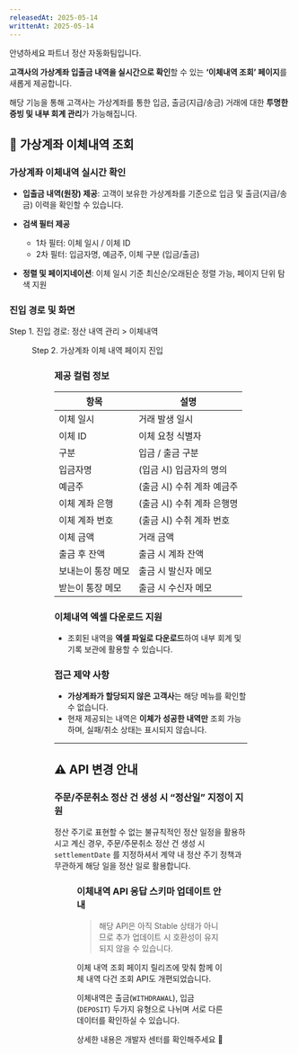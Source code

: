 ```yaml
---
releasedAt: 2025-05-14
writtenAt: 2025-05-14
---
```




안녕하세요 파트너 정산 자동화팀입니다.

**고객사의 가상계좌 입출금 내역을 실시간으로 확인**할 수 있는 **‘이체내역 조회’ 페이지**를 새롭게 제공합니다.

해당 기능을 통해 고객사는 가상계좌를 통한 입금, 출금(지급/송금) 거래에 대한 **투명한 증빙 및 내부 회계 관리**가 가능해집니다.

## 📄 가상계좌 이체내역 조회

### 가상계좌 이체내역 실시간 확인

- **입출금 내역(원장) 제공**: 고객이 보유한 가상계좌를 기준으로 입금 및 출금(지급/송금) 이력을 확인할 수 있습니다.

- **검색 필터 제공**
  - 1차 필터: 이체 일시 / 이체 ID
  - 2차 필터: 입금자명, 예금주, 이체 구분 (입금/출금)

- **정렬 및 페이지네이션**: 이체 일시 기준 최신순/오래된순 정렬 가능, 페이지 단위 탐색 지원

### 진입 경로 및 화면

Step 1. 진입 경로: 정산 내역 관리 > 이체내역

<Figure src={Image1} caption="" />

Step 2. 가상계좌 이체 내역 페이지 진입

<Figure src={Image2} caption="" />

### 제공 컬럼 정보

|항목              |설명                      |
|------------------|--------------------------|
|이체 일시         |거래 발생 일시            |
|이체 ID           |이체 요청 식별자          |
|구분              |입금 / 출금 구분          |
|입금자명          |(입금 시) 입금자의 명의   |
|예금주            |(출금 시) 수취 계좌 예금주|
|이체 계좌 은행    |(출금 시) 수취 계좌 은행명|
|이체 계좌 번호    |(출금 시) 수취 계좌 번호  |
|이체 금액         |거래 금액                 |
|출금 후 잔액      |출금 시 계좌 잔액         |
|보내는이 통장 메모|출금 시 발신자 메모       |
|받는이 통장 메모  |출금 시 수신자 메모       |

### 이체내역 엑셀 다운로드 지원

- 조회된 내역을 **엑셀 파일로 다운로드**하여 내부 회계 및 기록 보관에 활용할 수 있습니다.

### 접근 제약 사항

- **가상계좌가 할당되지 않은 고객사**는 해당 메뉴를 확인할 수 없습니다.
- 현재 제공되는 내역은 **이체가 성공한 내역만** 조회 가능하며, 실패/취소 상태는 표시되지 않습니다.

---

## ⚠️ API 변경 안내

### 주문/주문취소 정산 건 생성 시 “정산일” 지정이 지원

정산 주기로 표현할 수 없는 불규칙적인 정산 일정을 활용하시고 계신 경우, 주문/주문취소 정산 건 생성 시 `settlementDate` 를 지정하셔서 계약 내 정산 주기 정책과 무관하게 해당 일을 정산 일로 활용합니다.

<Figure src={Image3} caption="" />

### 이체내역 API 응답 스키마 업데이트 안내

> 해당 API은 아직 Stable 상태가 아니므로 추가 업데이트 시 호환성이 유지되지 않을 수 있습니다.

이체 내역 조회 페이지 릴리즈에 맞춰 함께 이체 내역 다건 조회 API도 개편되었습니다.

이체내역은 출금(`WITHDRAWAL`), 입금(`DEPOSIT`) 두가지 유형으로 나뉘며 서로 다른 데이터를 확인하실 수 있습니다.

상세한 내용은 개발자 센터를 확인해주세요 🙂
